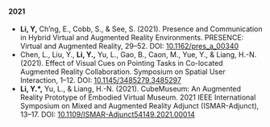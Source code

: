 #### 2021
- **Li, Y,** Ch’ng, E., Cobb, S., & See, S. (2021). Presence and Communication in Hybrid Virtual and Augmented Reality Environments. PRESENCE: Virtual and Augmented Reality, 29–52. DOI: [10.1162/pres_a_00340](https://doi.org/10.1162/pres_a_00340)
- Chen, L., Liu, Y., **Li, Y.,** Yu, L., Gao, B., Caon, M., Yue, Y., & Liang, H.-N. (2021). Effect of Visual Cues on Pointing Tasks in Co-located Augmented Reality Collaboration. Symposium on Spatial User Interaction, 1–12. DOI: [10.1145/3485279.3485297](https://doi.org/10.1145/3485279.3485297)
- **Li, Y.*,** Yu, L., & Liang, H.-N. (2021). CubeMuseum: An Augmented Reality Prototype of Embodied Virtual Museum. 2021 IEEE International Symposium on Mixed and Augmented Reality Adjunct (ISMAR-Adjunct), 13–17. DOI: [10.1109/ISMAR-Adjunct54149.2021.00014](https://doi.org/10.1109/ISMAR-Adjunct54149.2021.00014)
